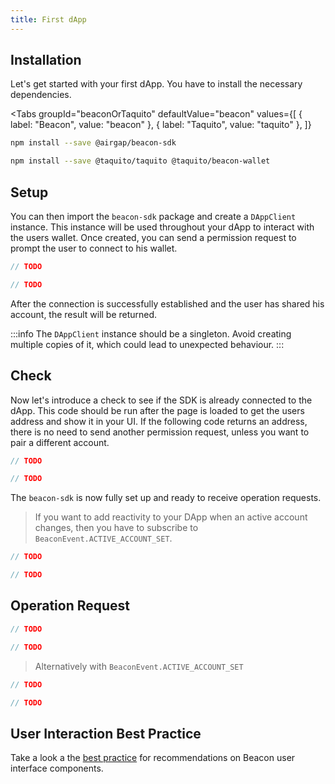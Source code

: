 ```yaml
---
title: First dApp
---
```



## Installation

Let's get started with your first dApp. You have to install the necessary dependencies.

<Tabs
  groupId="beaconOrTaquito"
  defaultValue="beacon"
  values={[
    { label: "Beacon", value: "beacon" },
    { label: "Taquito", value: "taquito" },
  ]}
>
  <TabItem value="beacon">

```bash
npm install --save @airgap/beacon-sdk
```

  </TabItem>
  <TabItem value="taquito">

```bash
npm install --save @taquito/taquito @taquito/beacon-wallet
```

  </TabItem>
</Tabs>

## Setup

You can then import the `beacon-sdk` package and create a `DAppClient` instance. This instance will be used throughout your dApp to interact with the users wallet.
Once created, you can send a permission request to prompt the user to connect to his wallet.

<RunnableCode>

<!-- embedme getting-started-permission-request.beacon.ts -->

```ts
// TODO
```

<!-- embedme getting-started-permission-request.taquito.ts -->

```ts
// TODO
```

</RunnableCode>

After the connection is successfully established and the user has shared his account, the result will be returned.

:::info
The `DAppClient` instance should be a singleton. Avoid creating multiple copies of it, which could lead to unexpected behaviour.
:::

## Check

Now let's introduce a check to see if the SDK is already connected to the dApp.
This code should be run after the page is loaded to get the users address and show it in your UI.
If the following code returns an address, there is no need to send another permission request, unless you want to pair a different account.

<RunnableCode>

<!-- embedme getting-started-active-account.beacon.ts -->

```ts
// TODO
```

<!-- embedme getting-started-active-account.taquito.ts -->

```ts
// TODO
```

</RunnableCode>

The `beacon-sdk` is now fully set up and ready to receive operation requests.

> If you want to add reactivity to your DApp when an active account changes, then you have to subscribe to `BeaconEvent.ACTIVE_ACCOUNT_SET`.

<RunnableCode>

<!-- embedme getting-started-active-account-events.beacon.ts -->

```ts
// TODO
```

<!-- embedme getting-started-active-account-events.taquito.ts -->

```ts
// TODO
```

</RunnableCode>

## Operation Request

<RunnableCode>

<!-- embedme getting-started-operation-request.beacon.ts -->

```ts
// TODO
```

<!-- embedme getting-started-operation-request.taquito.ts -->

```ts
// TODO
```

</RunnableCode>

> Alternatively with `BeaconEvent.ACTIVE_ACCOUNT_SET`

<RunnableCode>

<!-- embedme getting-started-operation-request-events.beacon.ts -->

```ts
// TODO
```

<!-- embedme getting-started-operation-request-events.taquito.ts -->

```ts
// TODO
```

</RunnableCode>

## User Interaction Best Practice

Take a look a the [best practice](/getting-started/best-practices) for recommendations on Beacon user interface components.
